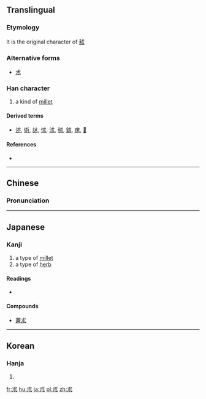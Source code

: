 {{also|术}}
==Translingual==

===Etymology===
{{liushu|p}}

It is the original character of [[秫]]

===Alternative forms===
* [[术]]

===Han character===
{{Han char|rn=75|rad=木|as=01|sn=5|four=4321<sub>0</sub>|canj=戈十金 (IJC)|ids=⿸[[𣎳]][[丶]]}}

# a kind of [[millet]]
<!-- ''not'' “skill” or “method”; this character and [[術]] are both written as [[术]] -->

====Derived terms====
* [[述]], [[術]], [[訹]], [[怵]], [[沭]], [[秫]], [[鉥]], [[㾁]], [[𩖶]]

====References====
* {{Han ref|kx=0509.120|dkj=14423|dj=0893.020|hdz=80019.110|uh=672E|ud=26414|bh=A5BA|bd=42426}}

----

==Chinese==
{{zh-forms}}

===Pronunciation===
{{zh-pron
|m=shù,zhú
|c=seot6
|mc=
|oc=y
|ma=
|cat=n
}}

----

==Japanese==

===Kanji===
{{ja-kanji|grade=|rs=木01}}

# a type of [[millet]]
# a type of [[herb]] 

====Readings====
* {{ja-readings|goon=[[じゅち]]/[[ぢゅち]] (juchi), [[じゅつ]] (jutsu), [[すち]] (zuchi)|kanon=[[しゅつ]] (shutsu), [[ちゅつ]] (chutsu)|kun=[[もちあわ]] (mochiawa), [[おけら]] (okera)}}

====Compounds====
* [[蒼朮]]

----

==Korean==

===Hanja===
{{ko-hanja|hangeul=출|eumhun=|rv=chul|mr=ch'ul|y=chwul}}

# {{defn|lang=ko|sort=木01}}

[[fr:朮]]
[[hu:朮]]
[[ja:朮]]
[[pl:朮]]
[[zh:朮]]